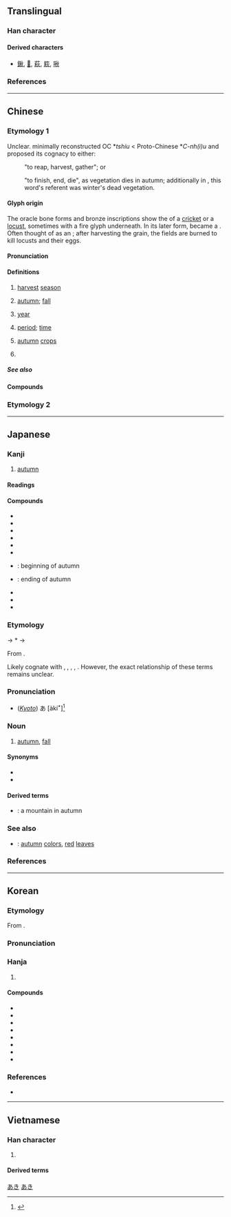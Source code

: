 {{also|秌|鞦}}
{{character info}}
==Translingual==
{{stroke order|strokes=9}}
{{stroke order|type=animate}}

===Han character===
{{Han char|rn=115|rad=禾|as=04|sn=9|four=29980|canj=HDF|ids=⿰禾火}}

====Derived characters====
* [[鍬]], [[𤋦]], [[萩]], [[篍]], [[啾]]

===References===
{{Han ref|kx=0850.060|dkj=24940|dj=1273.020|hdz=42595.050|uh=79CB}}

----

==Chinese==

===Etymology 1===
{{zh-forms|alt=秌,𤇫,𥝛,𥡄,𥡌,𥤚,𥤛,𪺋,𥤠,𪔁,𪚼,𪛁,龝}}
Unclear. {{zh-ref|Schuessler (2007)}} minimally reconstructed OC *''tshiu'' < Proto-Chinese *''C-nh(i)u'' and proposed its cognacy to either:
:{{och-l|收|tr=*(n)hiu}} "to reap, harvest, gather"; or
:{{och-l|[[卒#Etymology_2|卒]]|tr=*tsut}} "to finish, end, die", as vegetation dies in autumn; additionally in {{w|Zuozhuan}}, this word's referent was winter's dead vegetation.

====Glyph origin====
{{Han etym}}
The oracle bone forms and bronze inscriptions show the {{liushu|p|nocap=1}} of a [[cricket]] or a [[locust]], sometimes with a fire {{zh-l|*火}} glyph underneath. In its later form, became a {{Han compound|禾|𤒅|c1=s|c2=p|t1=rice|ls=psc|abb2=y}}. Often thought of as an {{Han compound|禾|t1=grain|火|t2=fire|ls=ic}}; after harvesting the grain, the fields are burned to kill locusts and their eggs.

====Pronunciation====
{{zh-pron
|m=qiū
|m-s=qiu1
|dg=чю1
|c=cau1
|c-t=tiu1
|g=qiu1
|h=pfs=chhiû;gd=qiu1
|j=qiou1
|mb=chiú
|md=chiŭ
|mn=chhiu
|mn-t=ciu1
|w=1qieu
|x=ciou1
|mc=y
|oc=y
|ma=y
|cat=n,pn
}}

====Definitions====
{{zh-hanzi}}

# [[harvest]] [[season]]
#: {{zh-x|麥秋|'''harvest season''' for wheat}}
# [[autumn]]; [[fall]]
#: {{zh-x|深秋|late '''autumn'''}}
# {{lb|zh|literary}} [[year]]
#: {{zh-x|千秋萬代|the ages to come}}
#: {{zh-x|一 日 不 見，如 隔 三 秋|a single day apart seems like three '''years'''}}
# [[period]]; [[time]]
#: {{zh-x|多事之秋|troubled '''period'''}}
# [[autumn]] [[crop]]s
# {{surname|zh}}
#: {{zh-x|^秋 ^瑾|{{w|Qiu Jin|'''Qiu''' Jin}} (Chinese revolutionary)}}

=====See also=====
{{table:seasons/zh}}

====Compounds====
{{zh-der|秋晡日|秋波|秋月|一寸秋波|一日三秋|一葉知秋|一雨成秋|三秋|中秋|中秋帖|中秋節|九秋|仲秋|入秋|冰壺秋月|初秋|初秋圖|利析秋毫|剪秋羅|勁秋|千秋|千秋佳城|千秋萬世|千秋萬代|千秋萬古|千秋萬歲|千秋節|各有千秋|吳越春秋|呂氏春秋|咬秋|商秋|壯室之秋|多事之秋|大業千秋|大秋|大秋作物|大秋元|如隔三秋|媚如秋月|孟秋|季秋|安仁鬢秋|富春秋|寒秋|小秋|左氏春秋|平分秋色|廩秋|弈秋|悲秋|悲秋傷春|打秋豐|打秋風|摸秋|新秋|明察秋毫|明鑑秋毫|春來秋去|春去秋來|春困秋乏|春生秋殺|春祈秋報|春秋|春秋三傳|春秋五霸|春秋兒|春秋大夢|春秋幾何|春秋日高|春秋榜|春秋筆削|春秋筆法|春秋繁露|春秋配|春秋鼎盛|春花秋月|春華秋實|春蘭秋菊|春蚓秋蛇|春露秋霜|晉陽秋|晏子春秋|晚秋|晚秋作物|晴雲秋月|暗送秋波|暮秋|有秋|望秋先零|望穿秋水|杜秋娘|杪秋|桂秋|楚漢春秋|橫秋|歷夏經秋|殘秋|深秋|溜溜秋秋|漢宮秋|漢宮秋月|琨玉秋霜|百歲千秋|皮困秋|皮裡春秋|皮裡陽秋|盈盈秋水|眼如秋水|萬代千秋|萬古千秋|萬壽千秋|萬歲千秋|萬載千秋|秋事|秋令|秋刀魚|秋分|秋分點|秋千|秋場|秋士|秋天|秋娘|秋季|秋官|秋審|秋後算帳|秋思|秋意|秋成|秋扇|秋扇見捐|秋播|秋收|秋收冬藏|秋方|秋日|秋旱|秋景|秋月寒江|秋月春風|秋期|秋榜|秋毫|秋毫不犯|秋毫之末|秋毫無犯|秋氣|秋水|秋水仙素|秋水伊人|秋汛|秋決|秋河|秋波送情|秋海棠|秋涼|秋牡丹|秋瑾|秋眉|秋石|秋社|秋禊|秋節|秋老虎|秋耕|秋聲|秋聲賦|秋胡|秋胡戲妻|秋胡變文|秋色|秋茶|秋草|秋草人情|秋荼|秋莊稼|秋蟬|秋蟲|秋試|秋闈|秋陽|秋雨|秋霖|秋霜|秋顏|秋風|秋風團扇|秋風落葉|秋風辭|秋風過耳|秋高氣爽|秋高氣肅|秋高馬肥|秋髮|秋麻|立秋|老氣橫秋|臨去秋波|芟秋|英烈千秋|菊秋|落葉知秋|葉落歸秋|葉落知秋|蘭秋|貽笑千秋|送秋波|過耳秋風|開秋|防秋|陽秋|麥秋|金秋|秋葵|秋凊:chhiu-chhìn;Min Nan}}

===Etymology 2===
{{zh-see|鞦}}

{{zh-cat|Beginning}}

----

==Japanese==

===Kanji===
{{ja-kanji|grade=2|rs=禾04}}

# [[autumn]]

====Readings====
{{ja-readings
|goon=しゅ<しゆ
|kanon=しゅう<しう
|kun=あき-, とき-
}}

====Compounds====
{{der-top|Compounds}}
* {{ja-r|秋収|しゅうしゅう}}
* {{ja-r|秋風|しゅうふう}}
* {{ja-r|秋分|しゅうぶん}}
* {{ja-r|一日 三秋|いちじつ さんしゅう}}
* {{ja-r|春秋|しゅんじゅう}}
* {{ja-r|春夏秋冬|しゅんかしゅうとう}}
* {{ja-r|初秋|しょしゅう}}: beginning of autumn
* {{ja-r|晩秋|ばんしゅう}}: ending of autumn
* {{ja-r|涼秋|りょうしゅう}}
* {{ja-r|秋風|あきかぜ}}
* {{ja-r|春夏秋冬|はるなつあきふゆ}}
{{der-bottom}}

===Etymology===
<div style="float:right;">
{{wp|lang=ja}}
{{wp|Autumn}}
</div>
{{ja-kanjitab|あき|yomi=k}}
{{IPAfont|⟨aki<sub>1</sub>⟩}} → *{{IPAchar|/akʲi/}} → {{IPAchar|/aki/}}

From {{inh|ja|ojp|sort=あき|-}}.

Likely cognate with {{m|ja|明き|tr=aki||[[bright]]}}, {{m|ja|赤|tr=aka||[[red]]}}, {{m|ja|飽きる|tr=akiru||to become [[full]] up|pos=possibly in reference to the harvest}}, {{m|ja|空く|tr=aku||to become [[empty]]}}, {{m|ja|開く|tr=aku||to [[open]] up}}. However, the exact relationship of these terms remains unclear.

===Pronunciation===
{{ja-pron|y=k|あき|acc=1|acc_ref=DJR}}
* (''[[w:Kansai dialect|Kyoto]]'') あ{{overline|き}} [àkíꜜ]<ref>{{R:Keihankei}}</ref>

===Noun===
{{ja-noun|あき}}

# [[autumn]], [[fall]] {{gloss|season}}

====Synonyms====
* {{ja-r|秋季|しゅうき}}
* {{ja-r|秋期|しゅうき}}

====Derived terms====
{{der-top}}
* {{ja-r|秋山|あきやま}}: a mountain in autumn
{{der-bottom}}

===See also===
* {{ja-r|紅葉|こうよう}}: [[autumn]] [[color]]s, [[red]] [[leaf|leaves]]
{{table:seasons/ja}}

===References===
<references/>

[[Category:ja:Calendar terms|あき]]
[[Category:ja:Seasons|あき]]

----

==Korean==

===Etymology===
From {{der|ko|ltc|sort=추|-}} {{ltc-l|秋}}. 
{{hanja-ety
|dk={{okm-l|츄ᇢ|chyùw|link=no}}
|m={{okm-l|츄|chyù}}
|mh={{okm-l|[[ᄀᆞᅀᆞᆶ|ᄀᆞᅀᆞᆯ]]|kòzòl}}
|ml=天文#상01B
}}
===Pronunciation===
{{ko-hanja-pron|추}}

===Hanja===
{{ko-hanja-search}}
{{ko-hanja|가을|추}}

# {{hanja form of|추|[[autumn]]; [[fall]]|affix}}

====Compounds====
{{der-top3|Compounds}}
* {{ko-l|입추|立秋}}
* {{ko-l|추분|秋分}}
* {{ko-l|추석|秋夕}}
* {{ko-l|추수|秋收}}
* {{ko-l|^추수 감사절|秋收感謝節}}
* {{ko-l|추파|秋波}}
* {{ko-l|추파|秋播}}
* {{ko-l|춘추|春秋}}
{{der-bottom}}

===References===
* {{R:hanjadoc|8508}}

----

==Vietnamese==

===Han character===
{{vi-readings|reading=[[thu]]|rs=禾04}}

# {{han tu form of|thu|[[fall]], [[autumn]]}}

====Derived terms====
{{der3|vi
|{{vi-l|中秋|Trung thu|}}
|{{vi-l|千秋|ngàn thu|}}
|{{vi-l|千秋|thiên thu|}}
|{{vi-l|春秋|Xuân Thu|}}
|{{vi-l|秋分|thu phân|}}
|{{vi-l|秋水|thu thuỷ|}}
|{{vi-l|秋波|thu ba|}}
|{{vi-l|秋風|thu phong|}}
|{{vi-l|立秋|lập thu|}}
}}